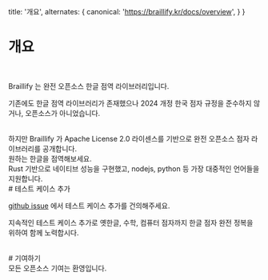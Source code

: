   title: '개요',
  alternates: {
    canonical: 'https://braillify.kr/docs/overview',
  }
}

# 개요
<br/>

Braillify 는 완전 오픈소스 한글 점역 라이브러리입니다.
<br/>

기존에도 한글 점역 라이브러리가 존재했으나 2024 개정 한국 점자 규정을 준수하지 않거나, 오픈소스가 아니었습니다.

<br/>
하지만 Braillify 가 Apache License 2.0 라이센스를 기반으로 완전 오픈소스 점자 라이브러리를 공개합니다.

<br/>
원하는 한글을 점역해보세요.

<br/>
Rust 기반으로 네이티브 성능을 구현했고, nodejs, python 등 가장 대중적인 언어들을 지원합니다.

<br/>
# 테스트 케이스 추가
<br/>

[github issue](https://github.com/dev-five-git/braillify/issues) 에서 테스트 케이스 추가를 건의해주세요.
<br/>

지속적인 테스트 케이스 추가로 옛한글, 수학, 컴퓨터 점자까지 한글 점자 완전 정복을 위하여 함께 노력합시다.

<br/>
# 기여하기
<br/>
모든 오픈소스 기여는 환영입니다.